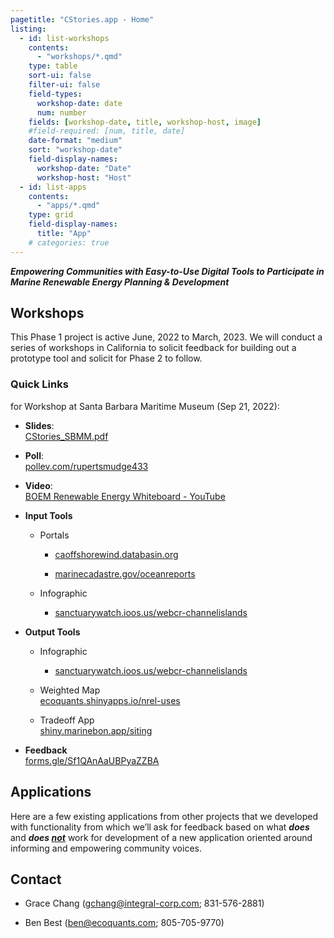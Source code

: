 ```yaml
---
pagetitle: "CStories.app - Home"
listing:
  - id: list-workshops
    contents:
      - "workshops/*.qmd"
    type: table
    sort-ui: false
    filter-ui: false
    field-types:
      workshop-date: date
      num: number
    fields: [workshop-date, title, workshop-host, image]
    #field-required: [num, title, date]
    date-format: "medium"
    sort: "workshop-date"
    field-display-names:
      workshop-date: "Date"
      workshop-host: "Host"
  - id: list-apps
    contents:
      - "apps/*.qmd"
    type: grid
    field-display-names:
      title: "App"
    # categories: true
---
```


***Empowering Communities with Easy-to-Use Digital Tools to Participate in Marine Renewable Energy Planning & Development***

## Workshops

This Phase 1 project is active June, 2022 to March, 2023. We will conduct a series of workshops in California to solicit feedback for building out a prototype tool and solicit for Phase 2 to follow.

::: {#list-workshops}
:::

::: screen-inset-shaded
### Quick Links

for Workshop at Santa Barbara Maritime Museum (Sep 21, 2022):

-   **Slides**:\
    [CStories_SBMM.pdf](./files/CStories_SBMM.pdf)

-   **Poll**:\
    [pollev.com/rupertsmudge433](https://pollev.com/rupertsmudge433)

-   **Video**:\
    [BOEM Renewable Energy Whiteboard - YouTube](https://www.youtube.com/watch?v=GEAiyd4Yi5M&t=195s)

-   **Input Tools**

    -   Portals

        -   [caoffshorewind.databasin.org](https://caoffshorewind.databasin.org)

        -   [marinecadastre.gov/oceanreports](https://marinecadastre.gov/oceanreports)

    -   Infographic

        -   [sanctuarywatch.ioos.us/webcr-channelislands](https://sanctuarywatch.ioos.us/webcr-channelislands/)

-   **Output Tools**

    -   Infographic

        -   [sanctuarywatch.ioos.us/webcr-channelislands](https://sanctuarywatch.ioos.us/webcr-channelislands/)

    -   Weighted Map\
        [ecoquants.shinyapps.io/nrel-uses](https://ecoquants.shinyapps.io/nrel-uses)

    -   Tradeoff App\
        [shiny.marinebon.app/siting](https://shiny.marinebon.app/siting)

-   **Feedback**\
    [forms.gle/Sf1QAnAaUBPyaZZBA](https://forms.gle/Sf1QAnAaUBPyaZZBA)
:::

## Applications

Here are a few existing applications from other  projects that we developed with functionality from which we'll ask for feedback based on what ***does*** and ***does [not]{.underline}*** work for development of a new application oriented around informing and empowering community voices.

::: {#list-apps}
:::


## Contact

- Grace Chang ([gchang@integral-corp.com](gchang@integral-corp.com); 831-576-2881)

- Ben Best ([ben@ecoquants.com](mailto:ben@ecoquants.com); 805-705-9770)
